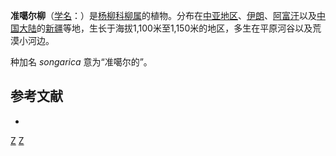 {{Speciesbox
| genus = Salix
| species = songarica
| authority = Andersson, 1867
}}

'''准噶尔柳'''（[[学名|学名]]：{{lang|la|''Salix songarica''}}）是[[杨柳科|杨柳科]][[柳属|柳属]]的植物。分布在[[中亚地区|中亚地区]]、[[伊朗|伊朗]]、[[阿富汗|阿富汗]]以及[[中国大陆|中国大陆]]的[[新疆|新疆]]等地，生长于海拔1,100米至1,150米的地区，多生在平原河谷以及荒漠小河边。

种加名 ''songarica '' 意为“准噶尔的”。

== 参考文献 ==
<div class="references-small">
* {{cite web| url =http://www.bioinfo.cn/db05/KmzwSpecies.php?action=view&id=20617| title =准噶尔柳| work =《中国高等植物数据库全库》| publisher =中国科学院微生物研究所| author =昆明植物研究所| accessdate =2009-02-25| deadurl =yes| archiveurl =https://web.archive.org/web/20160305080913/http://www.bioinfo.cn/db05/KmzwSpecies.php?action=view&id=20617| archivedate =2016-03-05}}
</div>
{{Taxonbar|from=Q10895736}}

[[Category:柳属|Z]]
[[Category:1867年描述的植物|Z]]


{{植物小作品}}